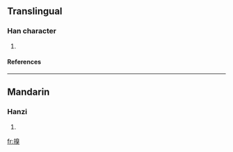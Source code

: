 ==Translingual==
===Han character===
{{Han char|rn=64|rad=手|as=10|sn=13|four=|canj=手竹山大 (QHUK)}}
# {{defn|Han|sort=手10}}
====References====
{{Han ref|kx=0447.090|dkj=12488|dj=0798.010|hdz=31932.100|uh=641D|ud=25629}}
----
==Mandarin==
===Hanzi===
{{cmn-hanzi|pin=[[qiǔ]] ([[qiu3]])|wg=ch'iu<sup>3</sup>}}
# {{defn|Mandarin}}

[[fr:搝]]